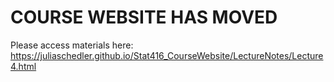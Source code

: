 # COURSE WEBSITE HAS MOVED {.unnumbered}

Please access materials here: <https://juliaschedler.github.io/Stat416_CourseWebsite/LectureNotes/Lecture4.html>
